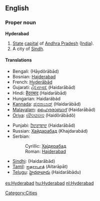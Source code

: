 ==English==
{{wikipedia}}
===Proper noun===
'''Hyderabad'''

#[[State]] [[capital]] of [[Andhra Pradesh]] ([[India]]).
#A city of [[Sindh]].
 
====Translations====
{{top}}
*Bengali: {{BNchar|[[হায়দরাবাদ]]}} (Hāydôrābād)
*Bosnian: [[Hajderabad#Bosnian|Hajderabad]] {{m}}
*French: [[Hyderābād]]
*Gujarati: [[હૈદરાબાદ]] (Haidarābād)
*Hindi: [[हैदराबाद]] (Haidarābād)
*Hungarian: Haidarábád
*[[Kannada]]: [[ಹೈದರಾಬಾದ್]] (Haidarābād)
*[[Malayalam]]: [[ഹൈദരാബാദ്]] (Haidarābād)
*[[Oriya]]: [[ହୈଦରାବାଦ]] (Haidôrābādô)
{{mid}}
*Punjabi: [[ਹੈਦਰਾਬਾਦ]] (Haidarābād)
*Russian: [[Хайдарабад]] (Khajdarabád) {{m}}
*Serbian:
*:Cyrillic: [[Хајдерабад#Serbian|Хајдерабад]] {{m}}
*:Roman: [[Hajderabad#Serbian|Hajderabad]] {{m}}
*[[Sindhi]]: {{SDchar|[[حيدر اباد|حيدر آباد]]}} (Haidarābād)
*[[Tamil]]: [[ஐதராபாத்]] (Aitarāpāt)
*[[Telugu]]: [[హైదరాబాదు]] (Haidarābādu)
{{bottom}}

[[Category:Cities]]

[[es:Hyderabad]]
[[hu:Hyderabad]]
[[nl:Hyderabad]]